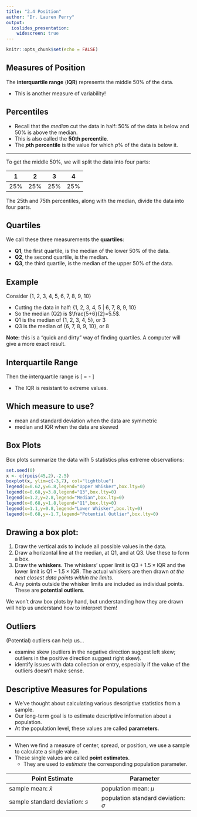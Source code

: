 ---
title: "2.4 Position"
author: "Dr. Lauren Perry"
output:
  ioslides_presentation:
    widescreen: true
---

```{r setup, include=FALSE}
knitr::opts_chunk$set(echo = FALSE)
```

## Measures of Position

The **interquartile range** (**IQR**) represents the middle 50% of the data. 

- This is another measure of variability!

## Percentiles

- Recall that the *median* cut the data in half: 50% of the data is below and 50% is above the median. 
- This is also called the **50th percentile**. 
- The **$p$th percentile** is the value for which $p$% of the data is below it.

***

To get the middle 50%, we will split the data into four parts:

| 1	| 2	| 3	| 4 |
| :-: | :-: | :-: | :-: |
| 25%	| 25%	| 25%	| 25% |

The 25th and 75th percentiles, along with the median, divide the data into four parts. 

## Quartiles

We call these three measurements the **quartiles**:

- **Q1**, the first quartile, is the median of the lower 50% of the data.
- **Q2**, the second quartile, is the median.
- **Q3**, the third quartile, is the median of the upper 50% of the data.

## Example

Consider {1, 2, 3, 4, 5, 6, 7, 8, 9, 10}

- Cutting the data in half: {1, 2, 3, 4, 5 | 6, 7, 8, 9, 10}
- So the median (Q2) is $\frac{5+6}{2}=5.5$.
- Q1 is the median of {1, 2, 3, 4, 5}, or 3
- Q3 is the median of {6, 7, 8, 9, 10}, or 8

**Note:** this is a "quick and dirty" way of finding quartiles. A computer will give a more exact result. 

## Interquartile Range

Then the interquartile range is
\[
  \text{IQR} = \text{Q3}-\text{Q1}
\]

- The IQR is resistant to extreme values. 

## Which measure to use?

- mean and standard deviation when the data are symmetric 
- median and IQR when the data are skewed

## Box Plots

Box plots summarize the data with 5 statistics plus extreme observations:

```{r}
set.seed(0)
x <- c(rpois(45,2),-2.5)
boxplot(x, ylim=c(-3,7), col="lightblue")
legend(x=0.62,y=6.8,legend="Upper Whisker",box.lty=0)
legend(x=0.68,y=3.8,legend="Q3",box.lty=0)
legend(x=1.2,y=2.8,legend="Median",box.lty=0)
legend(x=0.68,y=1.8,legend="Q1",box.lty=0)
legend(x=1.1,y=0.8,legend="Lower Whisker",box.lty=0)
legend(x=0.68,y=-1.7,legend="Potential Outlier",box.lty=0)
```

## Drawing a box plot:

1. Draw the vertical axis to include all possible values in the data.
2. Draw a horizontal line at the median, at $\text{Q1}$, and at $\text{Q3}$. Use these to form a box.
3. Draw the **whiskers**. The whiskers' upper limit is $\text{Q3}+1.5\times\text{IQR}$ and the lower limit is $\text{Q1}-1.5\times\text{IQR}$. The actual whiskers are then drawn *at the next closest data points within the limits*.
5. Any points outside the whisker limits are included as individual points. These are **potential outliers**. 

We won't draw box plots by hand, but understanding how they are drawn will help us understand how to interpret them!

## Outliers

(Potential) outliers can help us...

- examine skew (outliers in the negative direction suggest left skew; outliers in the positive direction suggest right skew).
- identify issues with data collection or entry, especially if the value of the outliers doesn't make sense.

## Descriptive Measures for Populations

- We've thought about calculating various descriptive statistics from a sample.
- Our long-term goal is to estimate descriptive information about a population. 
- At the population level, these values are called **parameters**. 

***

- When we find a measure of center, spread, or position, we use a sample to calculate a single value. 
- These single values are called **point estimates**.
    - They are used to *estimate* the corresponding population parameter. 

| Point Estimate | Parameter |
|-|-|
| sample mean: $\bar{x}$ | population mean: $\mu$ |
| sample standard deviation: $s$ | population standard deviation: $\sigma$ |


